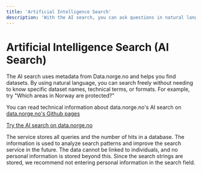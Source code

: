 ```yaml
---
title: 'Artificial Intelligence Search'
description: 'With the AI search, you can ask questions in natural language and get results from data.norge.no based on that.'
---
```


# Artificial Intelligence Search (AI Search)

The AI search uses metadata from Data.norge.no and helps you find datasets. By using natural language, you can search freely without needing to know specific dataset names, technical terms, or formats. For example, try "Which areas in Norway are protected?"

You can read technical information about data.norge.no's AI search on [data.norge.no's Github pages](https://github.com/Informasjonsforvaltning/fdk-llm-search-service)

[Try the AI search on data.norge.no](https://data.norge.no)

<Alert>
    The service stores all queries and the number of hits in a database. The information is used to analyze search
    patterns and improve the search service in the future. The data cannot be linked to individuals, and no personal
    information is stored beyond this. Since the search strings are stored, we recommend not entering personal
    information in the search field.
</Alert>
